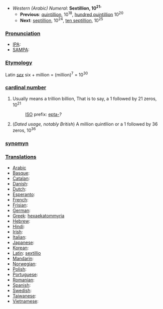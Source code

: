 *''Western (Arabic) Numeral'': '''Sextillion, 10<sup>21</sup>''''
**'''Previous''': [[quintillion]], 10<sup>18</sup>, [[hundred quintillion]] 10<sup>20</sup>
**'''Next''': [[septillion]], 10<sup>24</sup>, [[ten septillion]], 10<sup>25</sup>

===[[Pronunciation]]===
*[[IPA]]:
*[[SAMPA]]:
===[[Etymology]]===
Latin ''[[sex]]'' six + million = (million)<sup>7</sup> = 10<sup>30</sup>

===[[cardinal number]]===
#Usually means a trillion billion, That is to say, a 1 followed by 21 zeros, 10<sup>21</sup>
#:[[ISO]] prefix: [[epta-]]?
#(''Dated usage, notably British'') A million quintllion or a 1 followed by 36 zeros, 10<sup>36</sup>

===[[synomyn]]===
===[[Translations]]===

*[[Arabic]]
*[[Basque]]:
*[[Catalan]]:
*[[Danish]]:
*[[Dutch]]:
*[[Esperanto]]:
*[[French]]:
*[[Frisian]]:
*[[German]]:
*[[Greek]]: [[hexaekatommyria]]
*[[Hebrew]]:
*[[Hindi]]:
*[[Irish]]:
*[[Italian]]:
*[[Japanese]]:
*[[Korean]]:
*[[Latin]]: [[sextillio]]
*[[Mandarin]]:
*[[Norwegian]]:
*[[Polish]]:
*[[Portuguese]]:
*[[Romanian]]:
*[[Spanish]]:
*[[Swedish]]:
*[[Taiwanese]]:
*[[Vietnamese]]: